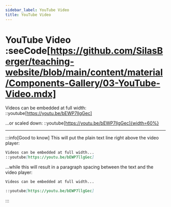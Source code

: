 ```yaml
---
sidebar_label: YouTube Video
title: YouTube Video
---
```


# YouTube Video :seeCode[https://github.com/SilasBerger/teaching-website/blob/main/content/material/Components-Gallery/03-YouTube-Video.mdx]
Videos can be embedded at full width:
::youtube[https://youtu.be/bEWP7llgGec]

...or scaled down:
::youtube[https://youtu.be/bEWP7llgGec]{width=60%}

***

:::info[Good to know]
This will put the plain text line right above the video player:
```markdown
Videos can be embedded at full width...
::youtube[https://youtu.be/bEWP7llgGec]
```

...while this will result in a paragraph spacing between the text and the video player:
```markdown
Videos can be embedded at full width...

::youtube[https://youtu.be/bEWP7llgGec]
```
:::
